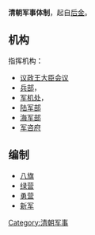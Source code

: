 {{expert|time=2020-06-05T11:58:29+00:00}}
{{unreferenced|time=2020-06-05T11:58:29+00:00}}
'''清朝军事体制'''，起自[[后金|后金]]。
== 机构 ==

指挥机构：
*[[议政王大臣会议|议政王大臣会议]]
*[[兵部|兵部]]，
*[[军机处|军机处]]，
*[[陆军部|陆军部]]
*[[海军部|海军部]]
*[[军咨府|军咨府]]

== 编制 ==

*[[八旗|八旗]]
*[[绿营|绿营]]
*[[勇营|勇营]]
*[[新军|新军]]

[[Category:清朝军事|Category:清朝军事]]